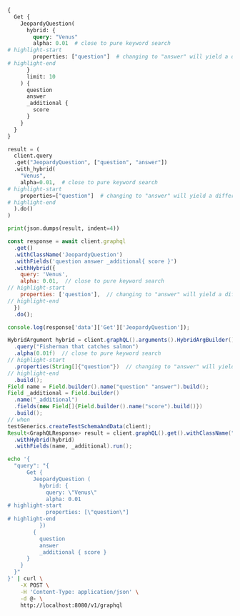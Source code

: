 <!-- Imported from /developers/weaviate/api/graphql/vector-search-parameters/#hybrid -->


<Tabs groupId="languages">
<TabItem value="graphql" label="GraphQL">

```graphql
{
  Get {
    JeopardyQuestion(
      hybrid: {
        query: "Venus"
        alpha: 0.01  # close to pure keyword search
# highlight-start
        properties: ["question"]  # changing to "answer" will yield a different result set
# highlight-end
      }
      limit: 10
    ) {
      question
      answer
      _additional {
        score
      }
    }
  }
}
```

</TabItem>
<TabItem value="py" label="Python">

```python
result = (
  client.query
  .get("JeopardyQuestion", ["question", "answer"])
  .with_hybrid(
    "Venus",
    alpha=0.01,  # close to pure keyword search
# highlight-start
    properties=["question"]  # changing to "answer" will yield a different result set
# highlight-end
  ).do()
)

print(json.dumps(result, indent=4))
```

</TabItem>
<TabItem value="js" label="TypeScript">

```js
const response = await client.graphql
  .get()
  .withClassName('JeopardyQuestion')
  .withFields('question answer _additional{ score }')
  .withHybrid({
    query: 'Venus',
    alpha: 0.01,  // close to pure keyword search
// highlight-start
    properties: ['question'],  // changing to "answer" will yield a different set of results
// highlight-end
  })
  .do();

console.log(response['data']['Get']['JeopardyQuestion']);
```

</TabItem>
<TabItem value="java" label="Java">

```java
HybridArgument hybrid = client.graphQL().arguments().HybridArgBuilder()
  .query("Fisherman that catches salmon")
  .alpha(0.01f)  // close to pure keyword search
// highlight-start
  .properties(String[]{"question"})  // changing to "answer" will yield a different result set
// highlight-end
  .build();
Field name = Field.builder().name("question" "answer").build();
Field _additional = Field.builder()
  .name("_additional")
  .fields(new Field[]{Field.builder().name("score").build()})
  .build();
// when
testGenerics.createTestSchemaAndData(client);
Result<GraphQLResponse> result = client.graphQL().get().withClassName("JeopardyQuestion")
  .withHybrid(hybrid)
  .withFields(name, _additional).run();
```

</TabItem>
<TabItem value="curl" label="Curl">

```bash
echo '{
  "query": "{
      Get {
        JeopardyQuestion (
          hybrid: {
            query: \"Venus\"
            alpha: 0.01
# highlight-start
            properties: [\"question\"]
# highlight-end
          })
        {
          question
          answer
          _additional { score }
      }
    }
  }"
}' | curl \
    -X POST \
    -H 'Content-Type: application/json' \
    -d @- \
    http://localhost:8080/v1/graphql
```

</TabItem>
</Tabs>
